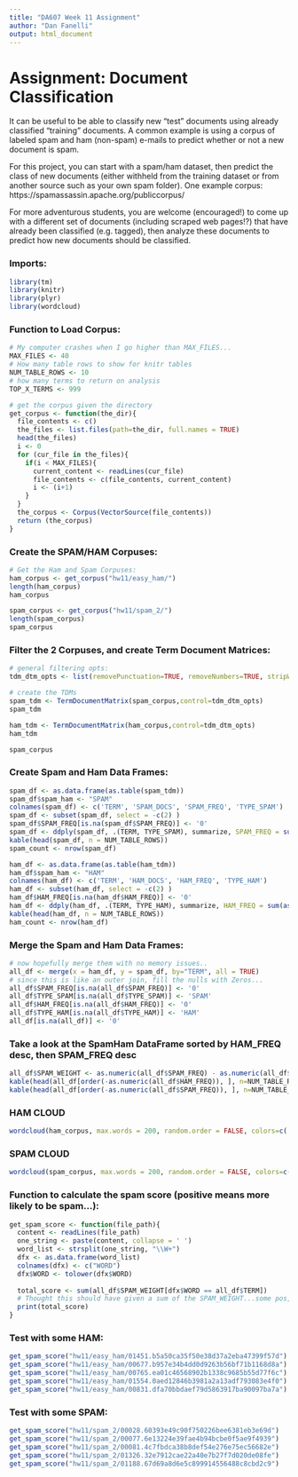 ---
title: "DA607 Week 11 Assignment"
author: "Dan Fanelli"
output: html_document
---

# Assignment: Document Classification

It can be useful to be able to classify new "test" documents using already classified "training" documents.  A common example is using a corpus of labeled spam and ham (non-spam) e-mails to predict whether or not a new document is spam.  

For this project, you can start with a spam/ham dataset, then predict the class of new documents (either withheld from the training dataset or from another source such as your own spam folder).   One example corpus:  https://spamassassin.apache.org/publiccorpus/

For more adventurous students, you are welcome (encouraged!) to come up with a different set of documents (including scraped web pages!?) that have already been classified (e.g. tagged), then analyze these documents to predict how new documents should be classified.

### Imports:

```{r message=FALSE, warning=FALSE}
library(tm)
library(knitr)
library(plyr)
library(wordcloud)
```

### Function to Load Corpus:

```{r message=FALSE, warning=FALSE}
# My computer crashes when I go higher than MAX_FILES...
MAX_FILES <- 40
# How many table rows to show for knitr tables
NUM_TABLE_ROWS <- 10
# how many terms to return on analysis
TOP_X_TERMS <- 999

# get the corpus given the directory
get_corpus <- function(the_dir){
  file_contents <- c()
  the_files <- list.files(path=the_dir, full.names = TRUE)
  head(the_files)
  i <- 0
  for (cur_file in the_files){
    if(i < MAX_FILES){
      current_content <- readLines(cur_file)
      file_contents <- c(file_contents, current_content)
      i <- (i+1)
    }
  }
  the_corpus <- Corpus(VectorSource(file_contents))
  return (the_corpus)
}

```

### Create the SPAM/HAM Corpuses:

```{r message=FALSE, warning=FALSE}
# Get the Ham and Spam Corpuses:
ham_corpus <- get_corpus("hw11/easy_ham/")
length(ham_corpus)
ham_corpus

spam_corpus <- get_corpus("hw11/spam_2/")
length(spam_corpus)
spam_corpus
```

### Filter the 2 Corpuses, and create Term Document Matrices:

```{r message=FALSE, warning=FALSE}
# general filtering opts:
tdm_dtm_opts <- list(removePunctuation=TRUE, removeNumbers=TRUE, stripWhitespace=TRUE, tolower=TRUE, stopwords=TRUE, minWordLength = 2)

# create the TDMs
spam_tdm <- TermDocumentMatrix(spam_corpus,control=tdm_dtm_opts)
spam_tdm

ham_tdm <- TermDocumentMatrix(ham_corpus,control=tdm_dtm_opts)
ham_tdm

spam_corpus
```

### Create Spam and Ham Data Frames:

```{r message=FALSE, warning=FALSE}
spam_df <- as.data.frame(as.table(spam_tdm))
spam_df$spam_ham <- "SPAM"
colnames(spam_df) <- c('TERM', 'SPAM_DOCS', 'SPAM_FREQ', 'TYPE_SPAM')
spam_df <- subset(spam_df, select = -c(2) )
spam_df$SPAM_FREQ[is.na(spam_df$SPAM_FREQ)] <- '0'
spam_df <- ddply(spam_df, .(TERM, TYPE_SPAM), summarize, SPAM_FREQ = sum(as.numeric(SPAM_FREQ)))
kable(head(spam_df, n = NUM_TABLE_ROWS))
spam_count <- nrow(spam_df)

ham_df <- as.data.frame(as.table(ham_tdm))
ham_df$spam_ham <- "HAM"
colnames(ham_df) <- c('TERM', 'HAM_DOCS', 'HAM_FREQ', 'TYPE_HAM')
ham_df <- subset(ham_df, select = -c(2) )
ham_df$HAM_FREQ[is.na(ham_df$HAM_FREQ)] <- '0'
ham_df <- ddply(ham_df, .(TERM, TYPE_HAM), summarize, HAM_FREQ = sum(as.numeric(HAM_FREQ)))
kable(head(ham_df, n = NUM_TABLE_ROWS))
ham_count <- nrow(ham_df)

```

### Merge the Spam and Ham Data Frames:

```{r message=FALSE, warning=FALSE}
# now hopefully merge them with no memory issues..
all_df <- merge(x = ham_df, y = spam_df, by="TERM", all = TRUE)
# since this is like an outer join, fill the nulls with Zeros...
all_df$SPAM_FREQ[is.na(all_df$SPAM_FREQ)] <- '0'
all_df$TYPE_SPAM[is.na(all_df$TYPE_SPAM)] <- 'SPAM'
all_df$HAM_FREQ[is.na(all_df$HAM_FREQ)] <- '0'
all_df$TYPE_HAM[is.na(all_df$TYPE_HAM)] <- 'HAM'
all_df[is.na(all_df)] <- '0'
```  

### Take a look at the SpamHam DataFrame sorted by HAM_FREQ desc, then SPAM_FREQ desc

```{r message=FALSE, warning=FALSE}
all_df$SPAM_WEIGHT <- as.numeric(all_df$SPAM_FREQ) - as.numeric(all_df$HAM_FREQ)
kable(head(all_df[order(-as.numeric(all_df$HAM_FREQ)), ], n=NUM_TABLE_ROWS))
kable(head(all_df[order(-as.numeric(all_df$SPAM_FREQ)), ], n=NUM_TABLE_ROWS))
```  

### HAM CLOUD

```{r message=FALSE, warning=FALSE}
wordcloud(ham_corpus, max.words = 200, random.order = FALSE, colors=c('green'))
```

### SPAM CLOUD

```{r message=FALSE, warning=FALSE}
wordcloud(spam_corpus, max.words = 200, random.order = FALSE, colors=c('red'))
```

### Function to calculate the spam score (positive means more likely to be spam...):

```{r message=FALSE, warning=FALSE}
get_spam_score <- function(file_path){
  content <- readLines(file_path)
  one_string <- paste(content, collapse = ' ')
  word_list <- strsplit(one_string, "\\W+")
  dfx <- as.data.frame(word_list)
  colnames(dfx) <- c("WORD")
  dfx$WORD <- tolower(dfx$WORD)
  
  total_score <- sum(all_df$SPAM_WEIGHT[dfx$WORD == all_df$TERM])
  # Thought this should have given a sum of the SPAM_WEIGHT...some pos, some neg...but not sure why some NAs come back and the rest are 0s and 1s...
  print(total_score)
}
```

### Test with some HAM:

```{r message=FALSE, warning=FALSE}

get_spam_score("hw11/easy_ham/01451.b5a50ca35f50e38d37a2eba47399f57d")
get_spam_score("hw11/easy_ham/00677.b957e34b4dd0d9263b56bf71b1168d8a")
get_spam_score("hw11/easy_ham/00765.ea01c46568902b1338c9685b55d77f6c")
get_spam_score("hw11/easy_ham/01554.0aed12846b3981a2a13adf793083e4f0")
get_spam_score("hw11/easy_ham/00831.dfa70bbdaef79d5863917ba90097ba7a")

```

### Test with some SPAM:

```{r message=FALSE, warning=FALSE}
get_spam_score("hw11/spam_2/00028.60393e49c90f750226bee6381eb3e69d")
get_spam_score("hw11/spam_2/00077.6e13224e39fae4b94bcbe0f5ae9f4939")
get_spam_score("hw11/spam_2/00081.4c7fbdca38b8def54e276e75ec56682e")
get_spam_score("hw11/spam_2/01326.32e7912cae22a40e7b27f7d020de08fe")
get_spam_score("hw11/spam_2/01188.67d69a8d6e5c899914556488c8cbd2c9")

```